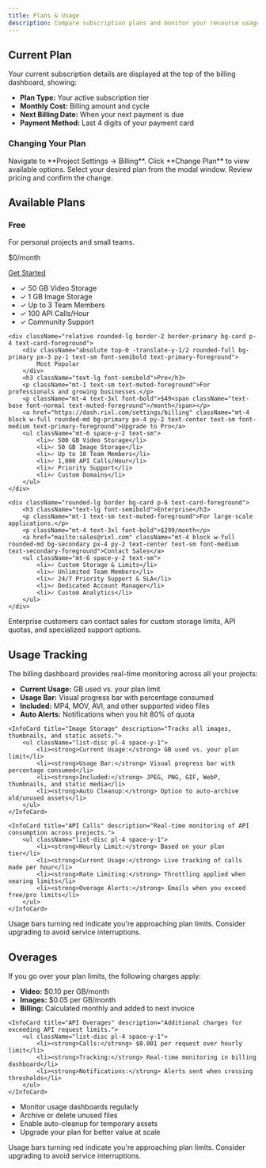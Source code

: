 ```yaml
---
title: Plans & Usage
description: Compare subscription plans and monitor your resource usage.
---
```



## Current Plan

Your current subscription details are displayed at the top of the billing dashboard, showing:

- **Plan Type:** Your active subscription tier
- **Monthly Cost:** Billing amount and cycle
- **Next Billing Date:** When your next payment is due
- **Payment Method:** Last 4 digits of your payment card

### Changing Your Plan

<Steps>
    <Step>
        Navigate to **Project Settings → Billing**.
    </Step>
    <Step>
        Click **Change Plan** to view available options.
    </Step>
    <Step>
        Select your desired plan from the modal window.
    </Step>
    <Step>
        Review pricing and confirm the change.
    </Step>
</Steps>

## Available Plans
<div className="grid grid-cols-1 gap-6 md:grid-cols-3">
    <div className="rounded-lg border bg-card p-6 text-card-foreground">
        <h3 className="text-lg font-semibold">Free</h3>
        <p className="mt-1 text-sm text-muted-foreground">For personal projects and small teams.</p>
        <p className="mt-4 text-3xl font-bold">$0<span className="text-base font-normal text-muted-foreground">/month</span></p>
        <a href="https://dash.rixl.com/signup" className="mt-4 block w-full rounded-md bg-secondary px-4 py-2 text-center text-sm font-medium text-secondary-foreground">Get Started</a>
        <ul className="mt-6 space-y-2 text-sm">
            <li>✓ 50 GB Video Storage</li>
            <li>✓ 1 GB Image Storage</li>
            <li>✓ Up to 3 Team Members</li>
            <li>✓ 100 API Calls/Hour</li>
            <li>✓ Community Support</li>
        </ul>
    </div>

    <div className="relative rounded-lg border-2 border-primary bg-card p-4 text-card-foreground">
        <div className="absolute top-0 -translate-y-1/2 rounded-full bg-primary px-3 py-1 text-sm font-semibold text-primary-foreground">
            Most Popular
        </div>
        <h3 className="text-lg font-semibold">Pro</h3>
        <p className="mt-1 text-sm text-muted-foreground">For professionals and growing businesses.</p>
        <p className="mt-4 text-3xl font-bold">$49<span className="text-base font-normal text-muted-foreground">/month</span></p>
        <a href="https://dash.rixl.com/settings/billing" className="mt-4 block w-full rounded-md bg-primary px-4 py-2 text-center text-sm font-medium text-primary-foreground">Upgrade to Pro</a>
        <ul className="mt-6 space-y-2 text-sm">
            <li>✓ 500 GB Video Storage</li>
            <li>✓ 50 GB Image Storage</li>
            <li>✓ Up to 10 Team Members</li>
            <li>✓ 1,000 API Calls/Hour</li>
            <li>✓ Priority Support</li>
            <li>✓ Custom Domains</li>
        </ul>
    </div>

    <div className="rounded-lg border bg-card p-6 text-card-foreground">
        <h3 className="text-lg font-semibold">Enterprise</h3>
        <p className="mt-1 text-sm text-muted-foreground">For large-scale applications.</p>
        <p className="mt-4 text-3xl font-bold">$299/month</p>
        <a href="mailto:sales@rixl.com" className="mt-4 block w-full rounded-md bg-secondary px-4 py-2 text-center text-sm font-medium text-secondary-foreground">Contact Sales</a>
        <ul className="mt-6 space-y-2 text-sm">
            <li>✓ Custom Storage & Limits</li>
            <li>✓ Unlimited Team Members</li>
            <li>✓ 24/7 Priority Support & SLA</li>
            <li>✓ Dedicated Account Manager</li>
            <li>✓ Custom Analytics</li>
        </ul>
    </div>
</div>


<Callout type="info">
    Enterprise customers can contact sales for custom storage limits, API quotas, and specialized support options.
</Callout>

## Usage Tracking

The billing dashboard provides real-time monitoring across all your projects:

<div className="grid gap-6 md:grid-cols-3">
    <InfoCard title="Video Storage" description="Tracks all uploaded video files across projects.">
        <ul className="list-disc pl-4 space-y-1">
            <li><strong>Current Usage:</strong> GB used vs. your plan limit</li>
            <li><strong>Usage Bar:</strong> Visual progress bar with percentage consumed</li>
            <li><strong>Included:</strong> MP4, MOV, AVI, and other supported video files</li>
            <li><strong>Auto Alerts:</strong> Notifications when you hit 80% of quota</li>
        </ul>
    </InfoCard>

    <InfoCard title="Image Storage" description="Tracks all images, thumbnails, and static assets.">
        <ul className="list-disc pl-4 space-y-1">
            <li><strong>Current Usage:</strong> GB used vs. your plan limit</li>
            <li><strong>Usage Bar:</strong> Visual progress bar with percentage consumed</li>
            <li><strong>Included:</strong> JPEG, PNG, GIF, WebP, thumbnails, and static media</li>
            <li><strong>Auto Cleanup:</strong> Option to auto-archive old/unused assets</li>
        </ul>
    </InfoCard>

    <InfoCard title="API Calls" description="Real-time monitoring of API consumption across projects.">
        <ul className="list-disc pl-4 space-y-1">
            <li><strong>Hourly Limit:</strong> Based on your plan tier</li>
            <li><strong>Current Usage:</strong> Live tracking of calls made per hour</li>
            <li><strong>Rate Limiting:</strong> Throttling applied when nearing limits</li>
            <li><strong>Overage Alerts:</strong> Emails when you exceed free/pro limits</li>
        </ul>
    </InfoCard>
</div>

<Callout type="warning">
    Usage bars turning red indicate you're approaching plan limits. Consider upgrading to avoid service interruptions.
</Callout>

## Overages

If you go over your plan limits, the following charges apply:

<div className="grid gap-6 md:grid-cols-2">
    <InfoCard title="Storage Overages" description="Additional charges for exceeding storage limits.">
        <ul className="list-disc pl-4 space-y-1">
            <li><strong>Video:</strong> $0.10 per GB/month</li>
            <li><strong>Images:</strong> $0.05 per GB/month</li>
            <li><strong>Billing:</strong> Calculated monthly and added to next invoice</li>
        </ul>
    </InfoCard>

    <InfoCard title="API Overages" description="Additional charges for exceeding API request limits.">
        <ul className="list-disc pl-4 space-y-1">
            <li><strong>Calls:</strong> $0.001 per request over hourly limit</li>
            <li><strong>Tracking:</strong> Real-time monitoring in billing dashboard</li>
            <li><strong>Notifications:</strong> Alerts sent when crossing thresholds</li>
        </ul>
    </InfoCard>
</div>

<InfoCard title="Tips to Save Money" description="Best practices for cost optimization.">
    <ul className="list-disc pl-4 space-y-1">
        <li>Monitor usage dashboards regularly</li>
        <li>Archive or delete unused files</li>
        <li>Enable auto-cleanup for temporary assets</li>
        <li>Upgrade your plan for better value at scale</li>
    </ul>
</InfoCard>

<Callout type="warning">
    Usage bars turning red indicate you're approaching plan limits.
    Consider upgrading to avoid service interruptions.
</Callout>
